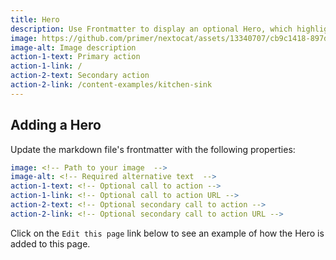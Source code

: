 ```yaml
---
title: Hero
description: Use Frontmatter to display an optional Hero, which highlights important content on your page.
image: https://github.com/primer/nextocat/assets/13340707/cb9c1418-897d-47ac-a79e-0d60997e8bde
image-alt: Image description
action-1-text: Primary action
action-1-link: /
action-2-text: Secondary action
action-2-link: /content-examples/kitchen-sink
---
```


## Adding a Hero

Update the markdown file's frontmatter with the following properties:

```yaml
image: <!-- Path to your image  -->
image-alt: <!-- Required alternative text  -->
action-1-text: <!-- Optional call to action -->
action-1-link: <!-- Optional call to action URL -->
action-2-text: <!-- Optional secondary call to action -->
action-2-link: <!-- Optional secondary call to action URL -->
```

Click on the `Edit this page` link below to see an example of how the Hero is added to this page.
